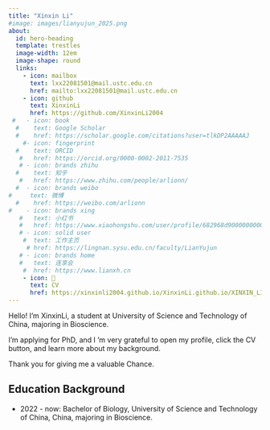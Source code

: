 ```yaml
---
title: "Xinxin Li"
#image: images/lianyujun_2025.png
about:
  id: hero-heading
  template: trestles
  image-width: 12em
  image-shape: round
  links:
    - icon: mailbox
      text: lxx22081501@mail.ustc.edu.cn
      href: mailto:lxx22081501@mail.ustc.edu.cn
    - icon: github
      text: XinxinLi
      href: https://github.com/XinxinLi2004
 #   - icon: book
  #    text: Google Scholar
  #    href: https://scholar.google.com/citations?user=tlkDP2AAAAAJ
    #- icon: fingerprint
  #    text: ORCID
   #   href: https://orcid.org/0000-0002-2011-7535
   # - icon: brands zhihu
  #    text: 知乎
   #   href: https://www.zhihu.com/people/arlionn/
  #  - icon: brands weibo
#     text: 微博
  #    href: https://weibo.com/arlionn
#    - icon: brands xing
   #   text: 小红书
   #   href: https://www.xiaohongshu.com/user/profile/682968d9000000000a03da1a
   # - icon: solid user
    #  text: 工作主页
     # href: https://lingnan.sysu.edu.cn/faculty/LianYujun
   # - icon: brands home
   #   text: 连享会
    #  href: https://www.lianxh.cn
    - icon: 📝
      text: CV
      href: https://xinxinli2004.github.io/XinxinLi.github.io/XINXIN_LI_CV.pdf 
---
```


::: {#hero-heading}

Hello! 
I'm XinxinLi, a student at University of Science and Technology of China, majoring in Bioscience.

I'm applying for PhD, and I 'm very grateful to open my profile, click the CV button, and learn more about my background.

Thank you for giving me a valuable Chance.

## Education Background


- 2022 - now: Bachelor of Biology, University of Science and Technology of China, China, majoring in Bioscience.

:::
